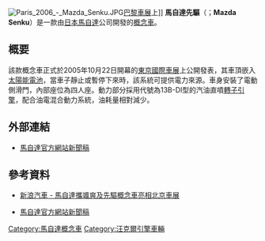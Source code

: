 {{noteTA
|T=zh-hans:马自达先驱;zh-hk:萬事得先驅;zh-tw:馬自達先驅;
|1=zh-hans:马自达;zh-hk:萬事得;zh-tw:馬自達;
}}

[[File:Paris_2006_-_Mazda_Senku.JPG|right]][[巴黎車展|巴黎車展]]上]]
'''馬自達先驅'''（{{lang-ja|'''マツダ・先駆'''〔せんく〕}}；'''Mazda Senku'''）是一款由[[日本|日本]][[馬自達|馬自達]]公司開發的[[概念車|概念車]]。

== 概要 ==
該款概念車正式於2005年10月22日開幕的[[東京車展|東京國際車展]]上公開發表，其車頂嵌入[[太陽能電池|太陽能電池]]，當車子靜止或暫停下來時，該系統可提供電力來源。車身安裝了電動側滑門，內部座位為四人座。動力部分採用代號為13B-DI型的汽油直噴[[馬自達轉子引擎|轉子引擎]]，配合油電混合動力系統，油耗量相對減少。

== 外部連結 ==
*{{en}} [http://www.mazda.com/publicity/release/2005/200510/051005b.html 馬自達官方網站新聞稿] {{Wayback|url=http://www.mazda.com/publicity/release/2005/200510/051005b.html |date=20140226211941 }}

== 參考資料 ==
* [http://auto.sina.com.cn/news/2006-11-18/0958230705.shtml 新浪汽車 - 馬自達攜颯爽及先驅概念車亮相北京車展] {{Wayback|url=http://auto.sina.com.cn/news/2006-11-18/0958230705.shtml |date=20201031045608 }}
*{{en}} [http://www.mazda.com/publicity/release/2005/200510/051005b.html 馬自達官方網站新聞稿] {{Wayback|url=http://www.mazda.com/publicity/release/2005/200510/051005b.html |date=20140226211941 }}
{{reflist}}

{{Mazda Concept}}

{{car-stub}}

[[Category:馬自達概念車|Category:馬自達概念車]]
[[Category:汪克爾引擎車輛|Category:汪克爾引擎車輛]]